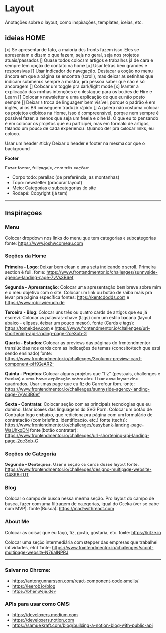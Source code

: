 # Layout

Anotações sobre o layout, como inspirações, templates, ideias, etc.

## ideias HOME

[x] Se apresentar de fato, a maioria dos fronts fazem isso. Eles se apresentam e dizem o que fazem, seja no geral, seja nos projetos atuais/passados
[] Quase todos colocam artigos e trabalhos já de cara e sempre tem opção de contato na home
[x] Usar letras bem grandes e responsivas
[] Usar indicador de navegação. Destacar a opção no menu âncora em que a página se encontra (scroll), mas deixar as setinhas que indicam submenus sempre a mostra, pra pessoa saber que não é só ancoragem
[] Colocar um toggle pra dark/light mode
[x] Manter a explicação das minhas intenções e o destaque para os botões de Hire e Learn
[] Colocar o newsletter e uma explicação de que eu não posto sempre
[] Deixar a troca de linguagem bem visível, porque o padrão é em inglês, ai os BR conseguem traduzir rápido
[] A galera não costuma colocar os projetos exibidos na Home, isso é compreensível, porque nem sempre é possível fazer, a menos que seja um freela e olhe lá. O que eu to pensando é em colocar os projetos que eu participei, mas em formato de artigos, falando um pouco de cada experiência. Quando der pra colocar links, eu coloco.

Usar um header sticky
Deixar o header e footer na mesma cor que o background

**Footer**

Fazer footer, fullpagejs, com três seções:

- Corpo todo: parallax (de preferência, as montanhas)
- Topo: newsletter (procurar layout)
- Meio: Categorias e subcategorias do site
- Rodapé: Copyright (já tem)

---

## Inspirações

### Menu

Colocar dropdown nos links do menu que tem categorias e subcategorias
fonte: https://www.joshwcomeau.com

### Seções da Home

**Primeira - Logo**: Deixar bem clean e uma seta indicando o scroll. Primeira section é full.
fonte: https://www.frontendmentor.io/challenges/sunnyside-agency-landing-page-7yVs3B6ef

**Segunda - Apresentação**: Colocar uma apresentação bem breve sobre mim e o meu objetivo com o site. Colocar um link ou botão de saiba mais pra levar pra página específica
fontes: https://kentcdodds.com e https://www.robinwieruch.de

**Terceira - Blog**: Colocar uns três ou quatro cards de artigos que eu já escrevi. Colocar as palavras-chave (tags) com um estilo bacana (layout abaixo - elipses, deixar um pouco menor).
fonte (Cards e tags): https://tomekdev.com e https://www.frontendmentor.io/challenges/url-shortening-api-landing-page-2ce3ob-G

**Quarta - Estudos**: Colocar as previews das páginas do frontendmentor translúcidas nos cards com as indicações de temas (conceito/tech que está sendo ensinado)
fonte: https://www.frontendmentor.io/challenges/3column-preview-card-component-pH92eAR2-

**Quinta - Projetos**: Colocar alguns projetos que "fiz" (pessoais, challenges e freelas) e uma breve explicação sobre eles. Usar esse layout dos quadrados. Usar umas page que eu fiz do Carrefour tbm.
fonte: https://www.frontendmentor.io/challenges/sunnyside-agency-landing-page-7yVs3B6ef

**Sexta - Contratar**: Colocar seção com as principais tecnologias que eu domino. Usar ícones das linguagens do SVG Porn. Colocar um botão de Contratar logo embaixo, que rediciona pra página com um formulário de contratação (com briefing, identificação, etc.)
fonte (techs): https://www.frontendmentor.io/challenges/easybank-landing-page-WaUhkoDN
fonte (botão contratar): https://www.frontendmentor.io/challenges/url-shortening-api-landing-page-2ce3ob-G

### Seções de Categoria

**Segunda - Destaques**: Usar a seção de cards desse layout
fonte: https://www.frontendmentor.io/challenges/designo-multipage-website-G48K6rfUT

### Blog

Colocar o campo de busca nessa mesma seção. Pro layout do campo de busca, fazer com uma filtragem de categorias, igual do Geeka (ver se cabe num MVP).
fonte (Busca): https://madewithreact.com

### About Me

Colocar as coisas que eu faço, fiz, gosto, gostaria, etc.
fonte: https://kitze.io

Colocar uma seção intermediária com stepper das empresas que trabalhei (atividades, etc)
fonte: https://www.frontendmentor.io/challenges/scoot-multipage-website-N76alNPRJ

---

### Salvar no Chrome:

- https://antongunnarsson.com/react-component-code-smells/
- https://leerob.io/blog
- https://bhanuteja.dev

### APIs para usar como CMS:

- https://developers.medium.com
- https://developers.notion.com
- https://samuelkraft.com/blog/building-a-notion-blog-with-public-api
